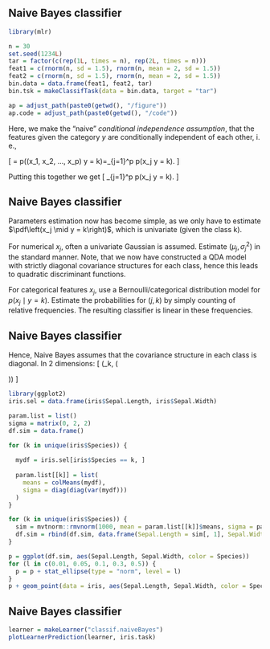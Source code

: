 ## Naive Bayes classifier
```r
library(mlr)

n = 30
set.seed(1234L)
tar = factor(c(rep(1L, times = n), rep(2L, times = n)))
feat1 = c(rnorm(n, sd = 1.5), rnorm(n, mean = 2, sd = 1.5))
feat2 = c(rnorm(n, sd = 1.5), rnorm(n, mean = 2, sd = 1.5))
bin.data = data.frame(feat1, feat2, tar)
bin.tsk = makeClassifTask(data = bin.data, target = "tar")

ap = adjust_path(paste0(getwd(), "/figure"))
ap.code = adjust_path(paste0(getwd(), "/code"))
```

Here, we make the "naive" *conditional independence assumption*, that the features given the category $y$ are conditionally independent of each other, i. e.,

\[ \pdfxyk = p\left((x_1, x_2, ..., x_p) \mid y = k\right)=\prod_{j=1}^p p\left(x_j \mid y = k\right). \]


Putting this together we get \[ \pikx \propto \pik \cdot \prod_{j=1}^p p\left(x_j \mid y = k\right). \]


## Naive Bayes classifier

Parameters estimation now has become simple, as we only have to estimate
$\pdf\left(x_j \mid y = k\right)$, which is univariate (given the class k).

For numerical $x_j$, often a univariate Gaussian is assumed. Estimate $(\mu_j,
\sigma^2_j)$ in the standard manner. Note, that we now have constructed a QDA
model with strictly diagonal covariance structures for each class, hence this
leads to quadratic discriminant functions.

For categorical features $x_j$, use a Bernoulli/categorical distribution model
for $p\left(x_j \mid y = k\right)$. Estimate the probabilities for $(j,k)$ by
simply counting of relative frequencies. The resulting classifier is linear
in these frequencies.

<!--
Naive Bayes is a linear classifier in a particular feature space if the
features are from exponential families (e. g. binomial, multinomial,
normal distribution).
-->

## Naive Bayes classifier

Hence, Naive Bayes assumes that the covariance structure in each class is
diagonal. In 2 dimensions:
\[
\mathcal{N}\left(\mu_k, \left(\begin{array}{cc}
\sigma_{k1}^2 & 0 \\
0 & \sigma_{k2}^2
\end{array}\right)\right)
\]

```r
library(ggplot2)
iris.sel = data.frame(iris$Sepal.Length, iris$Sepal.Width)

param.list = list()
sigma = matrix(0, 2, 2)
df.sim = data.frame()

for (k in unique(iris$Species)) {
  
  mydf = iris.sel[iris$Species == k, ]
  
  param.list[[k]] = list(
    means = colMeans(mydf),
    sigma = diag(diag(var(mydf)))
  )
}

for (k in unique(iris$Species)) {
  sim = mvtnorm::rmvnorm(1000, mean = param.list[[k]]$means, sigma = param.list[[k]]$sigma)
  df.sim = rbind(df.sim, data.frame(Sepal.Length = sim[, 1], Sepal.Width = sim[, 2], Species = k))
}

p = ggplot(df.sim, aes(Sepal.Length, Sepal.Width, color = Species))
for (l in c(0.01, 0.05, 0.1, 0.3, 0.5)) {
  p = p + stat_ellipse(type = "norm", level = l)
}
p + geom_point(data = iris, aes(Sepal.Length, Sepal.Width, color = Species))
```

## Naive Bayes classifier

```r
learner = makeLearner("classif.naiveBayes")
plotLearnerPrediction(learner, iris.task)
```

